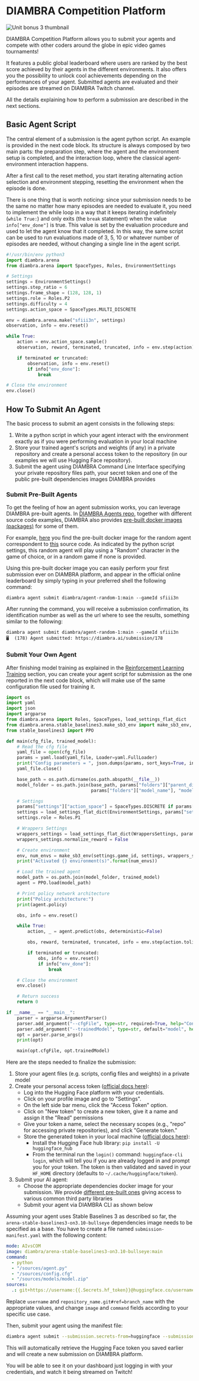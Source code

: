 # DIAMBRA Competition Platform

<img src="https://raw.githubusercontent.com/diambra/.github/master/img/platform.jpg" alt="Unit bonus 3 thumbnail"/>

DIAMBRA Competition Platform allows you to submit your agents and compete with other coders around the globe in epic video games tournaments!

It features a public global leaderboard where users are ranked by the best score achieved by their agents in the different environments. It also offers you the possibility to unlock cool achievements depending on the performances of your agent. Submitted agents are evaluated and their episodes are streamed on DIAMBRA Twitch channel.

All the details explaining how to perform a submission are described in the next sections.

## Basic Agent Script

The central element of a submission is the agent python script. An example is provided in the next code block. Its structure is always composed by two main parts: the preparation step, where the agent and the environment setup is completed, and the interaction loop, where the classical agent-environment interaction happens.

After a first call to the reset method, you start iterating alternating action selection and environment stepping, resetting the environment when the episode is done.

There is one thing that is worth noticing: since your submission needs to be the same no matter how many episodes are needed to evaluate it, you need to implement the while loop in a way that it keeps iterating indefinitely (`while True:`) and only exits (the `break` statement) when the value `info["env_done"]` is true. This value is set by the evaluation procedure and used to let the agent know that it completed. In this way, the same script can be used to run evaluations made of 3, 5, 10 or whatever number of episodes are needed, without changing a single line in the agent script.

```python
#!/usr/bin/env python3
import diambra.arena
from diambra.arena import SpaceTypes, Roles, EnvironmentSettings

# Settings
settings = EnvironmentSettings()
settings.step_ratio = 6
settings.frame_shape = (128, 128, 1)
settings.role = Roles.P2
settings.difficulty = 4
settings.action_space = SpaceTypes.MULTI_DISCRETE

env = diambra.arena.make("sfiii3n", settings)
observation, info = env.reset()

while True:
    action = env.action_space.sample()
    observation, reward, terminated, truncated, info = env.step(action)

    if terminated or truncated:
        observation, info = env.reset()
        if info["env_done"]:
            break

# Close the environment
env.close()
```

## How To Submit An Agent

The basic process to submit an agent consists in the following steps:

1. Write a python script in which your agent interact with the environment exactly as if you were performing evaluation in your local machine
2. Store your trained agent's scripts and weights (if any) in a private repository and create a personal access token to the repository (in our examples we will use Hugging Face repository).
3. Submit the agent using DIAMBRA Command Line Interface specifying your private repository files path, your secret token and one of the public pre-built dependencies images DIAMBRA provides

### Submit Pre-Built Agents

To get the feeling of how an agent submission works, you can leverage DIAMBRA pre-built agents. In [DIAMBRA Agents repo](https://github.com/diambra/agents), together with different source code examples, DIAMBRA also provides [pre-built docker images (packages)](https://github.com/orgs/diambra/packages?repo_name=agents) for some of them.

For example, [here](https://github.com/diambra/agents/pkgs/container/agent-random-1) you find the pre-built docker image for the random agent correspondent to [this](https://github.com/diambra/agents/blob/main/basic/random_1/agent.py) source code. As indicated by the python script settings, this random agent will play using a "Random" character in the game of choice, or in a random game if none is provided.

Using this pre-built docker image you can easily perform your first submission ever on DIAMBRA platform, and appear in the official online leaderboard by simply typing in your preferred shell the following command:

```shell
diambra agent submit diambra/agent-random-1:main --gameId sfiii3n
```

After running the command, you will receive a submission confirmation, its identification number as well as the url where to see the results, something similar to the following:

```
diambra agent submit diambra/agent-random-1:main --gameId sfiii3n
🖥️  (178) Agent submitted: https://diambra.ai/submission/178
```

### Submit Your Own Agent

After finishing model training as explained in the [Reinforcement Learning Training](https://huggingface.co/learn/deep-rl-course/unitbonus3/training) section, you can create your agent script for submission as the one reported in the next code block, which will make use of the same configuration file used for training it.

```python
import os
import yaml
import json
import argparse
from diambra.arena import Roles, SpaceTypes, load_settings_flat_dict
from diambra.arena.stable_baselines3.make_sb3_env import make_sb3_env, EnvironmentSettings, WrappersSettings
from stable_baselines3 import PPO

def main(cfg_file, trained_model):
    # Read the cfg file
    yaml_file = open(cfg_file)
    params = yaml.load(yaml_file, Loader=yaml.FullLoader)
    print("Config parameters = ", json.dumps(params, sort_keys=True, indent=4))
    yaml_file.close()

    base_path = os.path.dirname(os.path.abspath(__file__))
    model_folder = os.path.join(base_path, params["folders"]["parent_dir"], params["settings"]["game_id"],
                                params["folders"]["model_name"], "model")

    # Settings
    params["settings"]["action_space"] = SpaceTypes.DISCRETE if params["settings"]["action_space"] == "discrete" else SpaceTypes.MULTI_DISCRETE
    settings = load_settings_flat_dict(EnvironmentSettings, params["settings"])
    settings.role = Roles.P1

    # Wrappers Settings
    wrappers_settings = load_settings_flat_dict(WrappersSettings, params["wrappers_settings"])
    wrappers_settings.normalize_reward = False

    # Create environment
    env, num_envs = make_sb3_env(settings.game_id, settings, wrappers_settings, no_vec=True)
    print("Activated {} environment(s)".format(num_envs))

    # Load the trained agent
    model_path = os.path.join(model_folder, trained_model)
    agent = PPO.load(model_path)

    # Print policy network architecture
    print("Policy architecture:")
    print(agent.policy)

    obs, info = env.reset()

    while True:
        action, _ = agent.predict(obs, deterministic=False)

        obs, reward, terminated, truncated, info = env.step(action.tolist())

        if terminated or truncated:
            obs, info = env.reset()
            if info["env_done"]:
                break

    # Close the environment
    env.close()

    # Return success
    return 0

if __name__ == "__main__":
    parser = argparse.ArgumentParser()
    parser.add_argument("--cfgFile", type=str, required=True, help="Configuration file")
    parser.add_argument("--trainedModel", type=str, default="model", help="Model checkpoint")
    opt = parser.parse_args()
    print(opt)

    main(opt.cfgFile, opt.trainedModel)
```

Here are the steps needed to finalize the submission:
1. Store your agent files (e.g. scripts, config files and weights) in a private model
2. Create your personal access token ([official docs here](https://huggingface.co/docs/hub/security-tokens)):
   - Log into the Hugging Face platform with your credentials.
   - Click on your profile image and go to "Settings".
   - On the left side bar menu, click the "Access Token" option.
   - Click on "New token" to create a new token, give it a name and assign it the "Read" permissions
   - Give your token a name, select the necessary scopes (e.g., "repo" for accessing private repositories), and click "Generate token."
   - Store the generated token in your local machine ([official docs here](https://huggingface.co/docs/huggingface_hub/en/quick-start#login-command)):
     - Install the Hugging Face hub library: `pip install -U huggingface_hub`
     - From the terminal run the `login()` command: `huggingface-cli login`, which will tell you if you are already logged in and prompt you for your token. The token is then validated and saved in your `HF_HOME` directory (defaults to `~/.cache/huggingface/token`).
3. Submit your AI agent:
   - Choose the appropriate dependencies docker image for your submission. We provide [different pre-built ones](https://github.com/orgs/diambra/packages?repo_name=arena) giving access to various common third party libraries
   - Submit your agent via DIAMBRA CLI as shown below

Assuming your agent uses Stable Baselines 3 as described so far, the `arena-stable-baselines3-on3.10-bullseye` dependencies image needs to be specified as a base. You have to create a file named `submission-manifest.yaml` with the following content:

```yaml
mode: AIvsCOM
image: diambra/arena-stable-baselines3-on3.10-bullseye:main
command:
  - python
  - "/sources/agent.py"
  - "/sources/config.cfg"
  - "/sources/models/model.zip"
sources:
  .: git+https://username:{{.Secrets.hf_token}}@huggingface.co/username/repository_name.git#ref=branch_name
```

Replace `username` and `repository_name.git#ref=branch_name` with the appropriate values, and change `image` and `command` fields according to your specific use case.

Then, submit your agent using the manifest file:

```sh
diambra agent submit --submission.secrets-from=huggingface --submission.manifest submission-manifest.yaml
```

This will automatically retrieve the Hugging Face token you saved earlier and will create a new submission on DIAMBRA platform.

You will be able to see it on your dashboard just logging in with your credentials, and watch it being streamed on Twitch!



